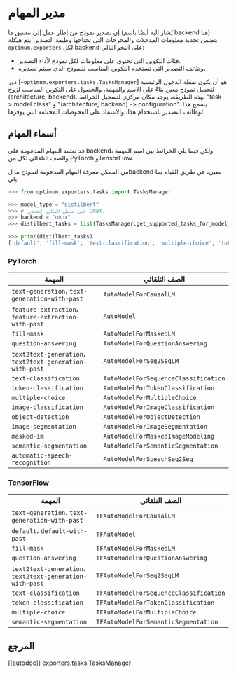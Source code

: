 # مدير المهام

إن تصدير نموذج من إطار عمل إلى تنسيق ما (يُشار إليه أيضًا باسم backend هنا) يتضمن تحديد معلومات المدخلات والمخرجات التي تحتاجها وظيفة التصدير. يتم هيكلة `optimum.exporters` لكل backend على النحو التالي:

- فئات التكوين التي تحتوي على معلومات لكل نموذج لأداء التصدير.
- وظائف التصدير التي تستخدم التكوين المناسب للنموذج الذي سيتم تصديره.

دور [`~optimum.exporters.tasks.TasksManager`] هو أن يكون نقطة الدخول الرئيسية لتحميل نموذج معين بناءً على الاسم والمهمة، والحصول على التكوين المناسب لزوج (architecture, backend). بهذه الطريقة، يوجد مكان مركزي لتسجيل الخرائط "task -> model class" و "(architecture, backend) -> configuration". يسمح هذا لوظائف التصدير باستخدام هذا، والاعتماد على الفحوصات المختلفة التي يوفرها.

## أسماء المهام

قد تعتمد المهام المدعومة على backend، ولكن فيما يلي الخرائط بين اسم المهمة والصف التلقائي لكل من PyTorch وTensorFlow.

<Tip>
من الممكن معرفة المهام المدعومة لنموذج ما لbackend معين، عن طريق القيام بما يلي:

```python
>>> from optimum.exporters.tasks import TasksManager

>>> model_type = "distilbert"
>>> # على سبيل المثال، لتصدير ONNX.
>>> backend = "onnx"
>>> distilbert_tasks = list(TasksManager.get_supported_tasks_for_model_type(model_type, backend).keys())

>>> print(distilbert_tasks)
['default', 'fill-mask', 'text-classification', 'multiple-choice', 'token-classification', 'question-answering']
```
</Tip>

### PyTorch

| المهمة                                 | الصف التلقائي                           |
|--------------------------------------|--------------------------------------|
| `text-generation`، `text-generation-with-past`   | `AutoModelForCausalLM`               |
| `feature-extraction`، `feature-extraction-with-past`       | `AutoModel`                          |
| `fill-mask`                          | `AutoModelForMaskedLM`               |
| `question-answering`                 | `AutoModelForQuestionAnswering`      |
| `text2text-generation`، `text2text-generation-with-past` | `AutoModelForSeq2SeqLM`              |
| `text-classification`            | `AutoModelForSequenceClassification` |
| `token-classification`               | `AutoModelForTokenClassification`    |
| `multiple-choice`                    | `AutoModelForMultipleChoice`         |
| `image-classification`               | `AutoModelForImageClassification`    |
| `object-detection`                   | `AutoModelForObjectDetection`        |
| `image-segmentation`                 | `AutoModelForImageSegmentation`      |
| `masked-im`                          | `AutoModelForMaskedImageModeling`    |
| `semantic-segmentation`              | `AutoModelForSemanticSegmentation`   |
| `automatic-speech-recognition`                      | `AutoModelForSpeechSeq2Seq`          |

### TensorFlow

| المهمة                                 | الصف التلقائي                             |
|--------------------------------------|----------------------------------------|
| `text-generation`، `text-generation-with-past`   | `TFAutoModelForCausalLM`               |
| `default`، `default-with-past`       | `TFAutoModel`                          |
| `fill-mask`                          | `TFAutoModelForMaskedLM`               |
| `question-answering`                 | `TFAutoModelForQuestionAnswering`      |
| `text2text-generation`، `text2text-generation-with-past` | `TFAutoModelForSeq2SeqLM`              |
| `text-classification`            | `TFAutoModelForSequenceClassification` |
| `token-classification`               | `TFAutoModelForTokenClassification`    |
| `multiple-choice`                    | `TFAutoModelForMultipleChoice`         |
| `semantic-segmentation`              | `TFAutoModelForSemanticSegmentation`   |

## المرجع

[[autodoc]] exporters.tasks.TasksManager